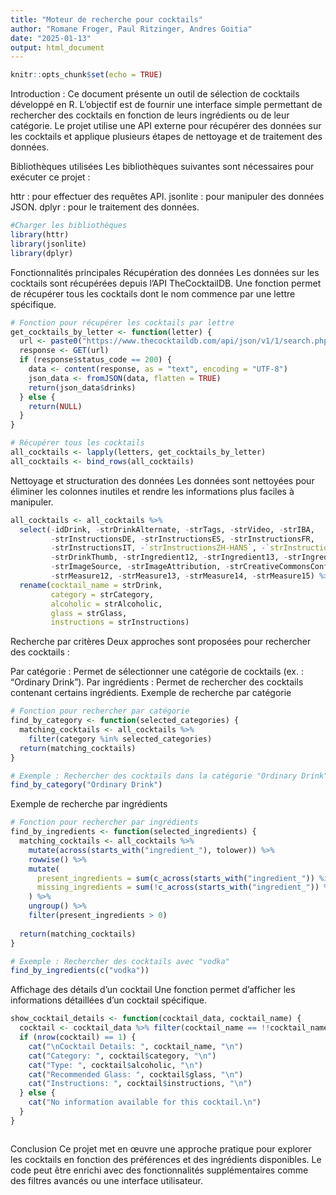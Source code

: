 ```yaml
---
title: "Moteur de recherche pour cocktails"
author: "Romane Froger, Paul Ritzinger, Andres Goitia"
date: "2025-01-13"
output: html_document
---
```


```r
knitr::opts_chunk$set(echo = TRUE)
```

Introduction : Ce document présente un outil de sélection de cocktails développé en R. L'objectif est de fournir une interface simple permettant de rechercher des cocktails en fonction de leurs ingrédients ou de leur catégorie. Le projet utilise une API externe pour récupérer des données sur les cocktails et applique plusieurs étapes de nettoyage et de traitement des données.

Bibliothèques utilisées Les bibliothèques suivantes sont nécessaires pour exécuter ce projet :

httr : pour effectuer des requêtes API. jsonlite : pour manipuler des données JSON. dplyr : pour le traitement des données.

```r
#Charger les bibliothèques
library(httr)
library(jsonlite)
library(dplyr)
```

Fonctionnalités principales Récupération des données Les données sur les cocktails sont récupérées depuis l'API TheCocktailDB. Une fonction permet de récupérer tous les cocktails dont le nom commence par une lettre spécifique.

```r
# Fonction pour récupérer les cocktails par lettre
get_cocktails_by_letter <- function(letter) {
  url <- paste0("https://www.thecocktaildb.com/api/json/v1/1/search.php?f=", letter)
  response <- GET(url)
  if (response$status_code == 200) {
    data <- content(response, as = "text", encoding = "UTF-8")
    json_data <- fromJSON(data, flatten = TRUE)
    return(json_data$drinks)
  } else {
    return(NULL)
  }
}

# Récupérer tous les cocktails
all_cocktails <- lapply(letters, get_cocktails_by_letter)
all_cocktails <- bind_rows(all_cocktails)

```

Nettoyage et structuration des données Les données sont nettoyées pour éliminer les colonnes inutiles et rendre les informations plus faciles à manipuler.

```r
all_cocktails <- all_cocktails %>%
  select(-idDrink, -strDrinkAlternate, -strTags, -strVideo, -strIBA, 
         -strInstructionsDE, -strInstructionsES, -strInstructionsFR, 
         -strInstructionsIT, -`strInstructionsZH-HANS`, -`strInstructionsZH-HANT`, 
         -strDrinkThumb, -strIngredient12, -strIngredient13, -strIngredient14, -strIngredient15, 
         -strImageSource, -strImageAttribution, -strCreativeCommonsConfirmed, -dateModified,
         -strMeasure12, -strMeasure13, -strMeasure14, -strMeasure15) %>%
  rename(cocktail_name = strDrink,
         category = strCategory,
         alcoholic = strAlcoholic,
         glass = strGlass,
         instructions = strInstructions)

```
Recherche par critères
Deux approches sont proposées pour rechercher des cocktails :

Par catégorie : Permet de sélectionner une catégorie de cocktails (ex. : "Ordinary Drink").
Par ingrédients : Permet de rechercher des cocktails contenant certains ingrédients.
Exemple de recherche par catégorie
```r
# Fonction pour rechercher par catégorie
find_by_category <- function(selected_categories) {
  matching_cocktails <- all_cocktails %>%
    filter(category %in% selected_categories)
  return(matching_cocktails)
}

# Exemple : Rechercher des cocktails dans la catégorie "Ordinary Drink"
find_by_category("Ordinary Drink")

```
Exemple de recherche par ingrédients
```r
# Fonction pour rechercher par ingrédients
find_by_ingredients <- function(selected_ingredients) {
  matching_cocktails <- all_cocktails %>%
    mutate(across(starts_with("ingredient_"), tolower)) %>%
    rowwise() %>%
    mutate(
      present_ingredients = sum(c_across(starts_with("ingredient_")) %in% selected_ingredients, na.rm = TRUE),
      missing_ingredients = sum(!c_across(starts_with("ingredient_")) %in% selected_ingredients & !is.na(c_across(starts_with("ingredient_"))), na.rm = TRUE)
    ) %>%
    ungroup() %>%
    filter(present_ingredients > 0)
  
  return(matching_cocktails)
}

# Exemple : Rechercher des cocktails avec "vodka"
find_by_ingredients(c("vodka"))

```

Affichage des détails d'un cocktail
Une fonction permet d'afficher les informations détaillées d'un cocktail spécifique.
```r
show_cocktail_details <- function(cocktail_data, cocktail_name) {
  cocktail <- cocktail_data %>% filter(cocktail_name == !!cocktail_name)
  if (nrow(cocktail) == 1) {
    cat("\nCocktail Details: ", cocktail_name, "\n")
    cat("Category: ", cocktail$category, "\n")
    cat("Type: ", cocktail$alcoholic, "\n")
    cat("Recommended Glass: ", cocktail$glass, "\n")
    cat("Instructions: ", cocktail$instructions, "\n")
  } else {
    cat("No information available for this cocktail.\n")
  }
}



```

Conclusion
Ce projet met en œuvre une approche pratique pour explorer les cocktails en fonction des préférences et des ingrédients disponibles. Le code peut être enrichi avec des fonctionnalités supplémentaires comme des filtres avancés ou une interface utilisateur.
